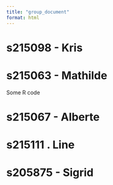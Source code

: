```yaml
---
title: "group_document"
format: html
---
```


# s215098 - Kris

# s215063 - Mathilde

Some R code

# s215067 - Alberte

# s215111 . Line

# s205875 - Sigrid
